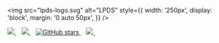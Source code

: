 
<Meta title="Docs/Intro" />

<img
  src="lpds-logo.svg"
  alt="LPDS"
  style={{
    width: '250px',
    display: 'block',
    margin: '0 auto 50px',
  }}
/>

<p
  style={{
    textAlign: 'center',
    fontSize: '1em',
  }}
>
  <a href="https://npm.im/liveperson-design-system">
    <img src="https://img.shields.io/npm/v/liveperson-design-system.svg" />
  </a>&nbsp;&nbsp;
  <a href="https://npm.im/liveperson-design-system">
    <img src="https://badgen.net/npm/dw/liveperson-design-system" />
  </a>&nbsp;&nbsp;
  <a href="https://github.com/LivePersonInc/lp-design-system">
    <img src="https://img.shields.io/github/stars/LivePersonInc/lp-design-system?style=social" alt="GitHub stars" />
  </a>&nbsp;&nbsp;
  <a href="https://github.com/LivePersonInc/lp-design-system/blob/main/LICENSE">
    <img src="https://badgen.now.sh/badge/license/MIT" />
  </a>&nbsp;&nbsp;
</p>
